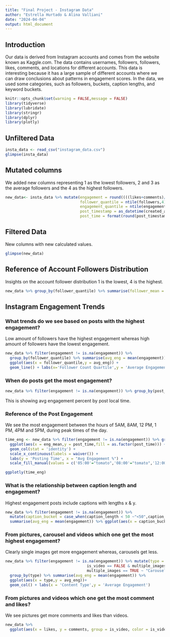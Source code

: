 ```yaml
---
title: "Final Project - Instagram Data"
author: "Estrella Hurtado & Alina Valliani"
date: "2024-04-04"
output: html_document
---
```

## Introduction

Our data is derived from Instagram accounts and comes from the website known as Kaggle.com. The data contains usernames, followers, followers, likes, comments, and locations for different accounts. This data is interesting because it has a large sample of different accounts where we can draw conclusions about patterns in engagement scores. In the data, we used some categories, such as followers, buckets, caption lengths, and keyword buckets.  



```r
knitr::opts_chunk$set(warning = FALSE,message = FALSE)
library(tidyverse)
library(lubridate)
library(stringr)
library(dplyr)
library(plotly)
```

## Unfiltered Data

```r
insta_data <- read_csv("instagram_data.csv")
glimpse(insta_data)
```


## Mutated columns

We added new columns representing 1 as the lowest followers, 2 and 3 as the average followers and the 4 as the highest followers. 

```r
new_data<- insta_data %>% mutate(engagement = round((((likes+comments)/followers)*100),digits = 2),
                                 follower_quantile = ntile(followers,4),
                                 engagement_quantile = ntile(engagement,4),
                                 post_timestamp = as_datetime(created_at),
                                 post_time = format(round(post_timestamp,units = "hours"),format = "%H:%M"),caption_length = lengths(strsplit(caption, ' ')))

```

## Filtered Data  

New columns with new calculated values. 

```r
glimpse(new_data)
```


## Reference of Account Followers Distribution 

Insights on the account follower distribution 1 is the lowest, 4 is the highest. 

```r
new_data %>% group_by(follower_quantile) %>% summarise(follower_mean = format(round(mean(followers),0),big.mark=','))
```


## Instagram Engagement Trends




### What trends do we see based on posts with the highest engagement? 


Low amount of followers have the highest engagement whereas high amount of followers have the lowest engagement. 



```r
new_data %>% filter(engagement != is.na(engagement)) %>% 
  group_by(follower_quantile) %>% summarise(avg_eng = mean(engagement)) %>% 
  ggplot(aes(x = follower_quantile,y = avg_eng)) +
  geom_line() + labs(x='Follower Count Quartile',y = 'Average Engagement')
```


### When do posts get the most engagement?



```r
new_data %>% filter(engagement != is.na(engagement)) %>% group_by(post_time) %>% summarise(mean(engagement),n())
```


This is showing avg engagement percent by post local time. 



### Reference of the Post Engagement


We see the most engagement between the hours of 5AM, 8AM, 12 PM, 1 PM, 4PM and 5PM, during peak times of the day. 



```r
time_eng <- new_data %>% filter(engagement != is.na(engagement)) %>% group_by(post_time) %>% summarise(eng_mean = round(mean(engagement),1)) %>% 
  ggplot(aes(x = eng_mean,y = post_time,fill = as.factor(post_time))) +
  geom_col(stat = 'identity') +
  scale_x_continuous(labels = waiver()) +
  labs(y = 'Posting Time', x = "Avg Engagement %") +
  scale_fill_manual(values = c('05:00'="tomato",'08:00'="tomato",'12:00'="tomato",'13:00'="tomato",'16:00'="tomato",'17:00'="tomato"), guide = FALSE)

ggplotly(time_eng)
```


### What is the relationship between caption length and engagement?


Highest engagement posts include captions with lengths x & y. 



```r
new_data %>% filter(engagement != is.na(engagement)) %>% 
  mutate(caption_bucket = case_when(caption_length < 50 ~"<50",caption_length >=50 & caption_length<100~"50-100",caption_length>=100 & caption_length < 150 ~ "100-150",caption_length>=150 & caption_length < 200 ~ "150-200",caption_length>=200 & caption_length < 250 ~ "200-250",caption_length>=250 & caption_length < 300 ~ "250-300",caption_length>=300 & caption_length < 350 ~ "300-350",caption_length > 350 ~"350+")) %>% group_by(caption_bucket) %>%
  summarise(avg_eng = mean(engagement)) %>% ggplot(aes(x = caption_bucket,y = avg_eng))+geom_point(size = 5) + labs(x = "Caption Length",y = "Average Engagement")+ scale_x_discrete(limits = c("<50","50-100","100-150","150-200","200-250","250-300","300-350","350+"))
```



### From pictures, carousel and videos which one get the most highest engagement? 



Clearly single images get more engagement whereas, carousels get less. 



```r
new_data %>% filter(engagement != is.na(engagement)) %>% mutate(type = case_when(is_video == TRUE & multiple_images == FALSE ~"Video",
                                    is_video == FALSE & multiple_images == FALSE ~ "Picture",
                                    multiple_images == TRUE ~ "Carousel")) %>% 
  group_by(type) %>% summarise(avg_eng = mean(engagement)) %>% 
  ggplot(aes(x = type,y = avg_eng))+
  geom_col() + labs(x = 'Content Type',y = 'Average Engagement')
```


### From pictures and videos which one get the most comment and likes? 



We see pictures get more comments and likes than videos. 



```r
new_data %>% 
  ggplot(aes(x = likes, y = comments, group = is_video, color = is_video)) + geom_point() +scale_y_log10() + scale_x_log10() + scale_color_manual(name = "Type", labels = c("Picture", "Video"),values = c("blue","red"))
```
